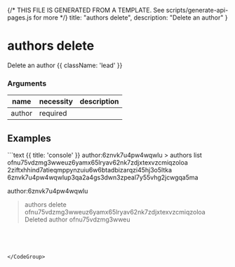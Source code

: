 {/* THIS FILE IS GENERATED FROM A TEMPLATE. See scripts/generate-api-pages.js for more */}
    title: "authors delete",
    description: "Delete an author"
}

<div className='not-prose mb-5'>
    <Breadcrumbs pages={[
        { name: 'API', href: '/docs/api', current: false },
        { name: 'authors delete', href: '/docs/api/authors-delete', current: true },
    ]} />
</div>

# authors delete

Delete an author {{ className: 'lead' }}


### Arguments

| name | necessity | description |
| ---- | --------- | ----------- |
| author  | required |  |



## Examples

<CodeGroup title="authors delete">
```text {{ title: 'console' }}
author:6znvk7u4pw4wqwlu 
> authors list
ofnu75vdzmg3wweuz6yamx65lryav62nk7zdjxtexvzcmiqzoloa
2ziftxhhind7atieqmppynzuiu6w6btadbizarqzi45hj3o5ltka
6znvk7u4pw4wqwlup3qa2a4gs3dwn3zpeal7y55vhg2jcwgqa5ma

author:6znvk7u4pw4wqwlu 
> authors delete ofnu75vdzmg3wweuz6yamx65lryav62nk7zdjxtexvzcmiqzoloa
Deleted author ofnu75vdzmg3wweu
```




</CodeGroup>
